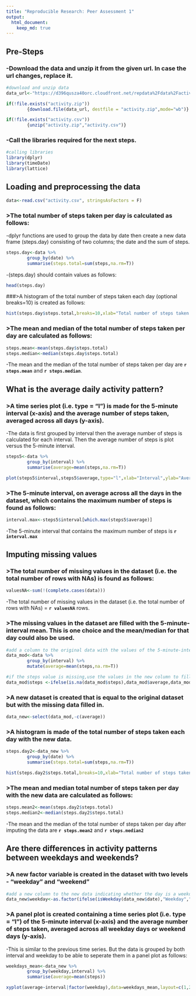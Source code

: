 ```yaml
---
title: "Reproducible Research: Peer Assessment 1"
output: 
  html_document:
    keep_md: true
---
```

## Pre-Steps
### -Download the data and unzip it from the given url. In case the url changes, replace it.
```r
#download and unzip data
data_url<-"https://d396qusza40orc.cloudfront.net/repdata%2Fdata%2Factivity.zip"

if(!file.exists("activity.zip")) 
        {download.file(data_url, destfile = "activity.zip",mode="wb")}

if(!file.exists("activity.csv"))
        {unzip("activity.zip","activity.csv")}
```

### -Call the libraries required for the next steps.
```r
#calling libraries
library(dplyr)
library(timeDate)
library(lattice)
```

## Loading and preprocessing the data
```r

data<-read.csv("activity.csv", stringsAsFactors = F)
```

### >The total number of steps taken per day is calculated as follows:
-dplyr functions are used to group the data by date then create a new data frame (steps.day) consisting of two columns; the date and the sum of steps.
```r
steps.day<-data %>%
        group_by(date) %>%
        summarise(steps.total=sum(steps,na.rm=T))
```
-(steps.day) should contain values as follows:

```r
head(steps.day)
```
###>A histogram of the total number of steps taken each day (optional breaks=10) is created as follows:
```r
hist(steps.day$steps.total,breaks=10,xlab="Total number of steps taken each day",main="Histogram of the total number of steps taken each day")
```

### >The mean and median of the total number of steps taken per day are calculated as follows:

```r
steps.mean<-mean(steps.day$steps.total)
steps.median<-median(steps.day$steps.total)
```
-The mean and the median of the total number of steps taken per day are **`r steps.mean`** and **`r steps.median`**.

## What is the average daily activity pattern?

### >A time series plot (i.e. type = "l") is made for the 5-minute interval (x-axis) and the average number of steps taken, averaged across all days (y-axis). 

-The data is first grouped by interval then the average number of steps is calculated for each interval. Then the average number of steps is plot versus the 5-minute interval.

```r
steps5<-data %>%
        group_by(interval) %>%
        summarise(average=mean(steps,na.rm=T))

plot(steps5$interval,steps5$average,type="l",xlab="Interval",ylab="Average number of steps")
```


### >The 5-minute interval, on average across all the days in the dataset, which contains the maximum number of steps is found as follows:

```r
interval.max<-steps5$interval[which.max(steps5$average)]
```
-The 5-minute interval that contains the maximum number of steps is **`r interval.max`**

## Imputing missing values

### >The total number of missing values in the dataset (i.e. the total number of rows with NAs) is found as follows:
```r
valuesNA<-sum(!(complete.cases(data)))
```
-The total number of missing values in the dataset (i.e. the total number of rows with NAs) = **`r valuesNA`** rows.

### >The missing values in the dataset are filled with the 5-minute-interval mean. This is one choice and the  mean/median for that day could also be used.
```r
#add a column to the original data with the values of the 5-minute-interval mean
data_mod<-data %>%
        group_by(interval) %>%
        mutate(average=mean(steps,na.rm=T))

#if the steps value is missing,use the values in the new column to fill in the missing values. Otherwise, keep the original value 
data_mod$steps <-ifelse(is.na(data_mod$steps),data_mod$average,data_mod$steps)
```

### >A new dataset is created that is equal to the original dataset but with the missing data filled in.
```r
data_new<-select(data_mod,-c(average))
```

### >A histogram is made of the total number of steps taken each day with the new data.

```r
steps.day2<-data_new %>%
        group_by(date) %>%
        summarise(steps.total=sum(steps,na.rm=T))

hist(steps.day2$steps.total,breaks=10,xlab="Total number of steps taken each day",main="Histogram of the total number of steps taken each day")
```

### >The mean and median total number of steps taken per day with the new data are calculated as follows:
```r
steps.mean2<-mean(steps.day2$steps.total)
steps.median2<-median(steps.day2$steps.total)
```

-The mean  and the median of the total number of steps taken per day after imputing the data are **`r steps.mean2`** and **`r steps.median2`**


## Are there differences in activity patterns between weekdays and weekends?

### >A new factor variable is created in the dataset with two levels - "weekday" and "weekend"
```r
#add a new column to the new data indicating whether the day is a weekday/weekend
data_new$weekday<-as.factor(ifelse(isWeekday(data_new$date),"Weekday","Weekend"))
```

### >A panel plot is created containing a time series plot (i.e. type = "l") of the 5-minute interval (x-axis) and the average number of steps taken, averaged across all weekday days or weekend days (y-axis).
-This is similar to the previous time series. But the data is grouped by both interval and weekday to be able to seperate them in a panel plot as follows:
```r
weekdays_mean<-data_new %>%
        group_by(weekday,interval) %>%
        summarise(average=mean(steps))

xyplot(average~interval|factor(weekday),data=weekdays_mean,layout=c(1,2),type="l",xlab="Interval",ylab="Average number of steps taken, averaged across all days")
```
